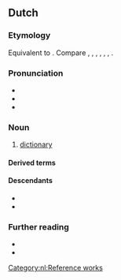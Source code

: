 ==Dutch==
{{wikipedia|lang=nl}}

===Etymology===
Equivalent to {{af|nl|woord|t1=word|-en-|boek|t3=book}}. Compare {{cog|fy|wurdboek|t=dictionary}}, {{cog|nds-de|Woordenbook}}, {{m|nds-de|Wöörbook|t=dictionary}}, {{cog|de|Wörterbuch|t=dictionary}}, {{cog|sv|ordbok|t=dictionary}}, {{cog|da|ordbog|t=dictionary}}, {{cog|en|wordbook}}.

===Pronunciation===
* {{IPA|/ˈʋoːrdə(n)ˌbuk/|[ˈʋʊːrdə(n)ˌbuk]|lang=nl}}
* {{audio|Nl-woordenboek.ogg|audio|lang=nl}}
* {{hyphenation|woor|den|boek|lang=nl}}

===Noun===
{{nl-noun|n|-en|woordenboekje}}

# [[dictionary]]

====Derived terms====
{{der2
|nl|uitspraakwoordenboek
|vertaalwoordenboek
}}

====Descendants====
* {{desc|af|woordeboek}}
* {{desc|srn|wortubuku|bor=1}}

===Further reading===
* {{R:WNT|M087164}}
* {{R:Van Dale online}}

[[Category:nl:Reference works]]